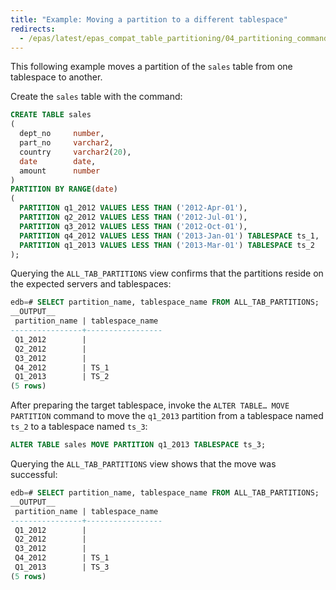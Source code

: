 ```yaml
---
title: "Example: Moving a partition to a different tablespace"
redirects:
  - /epas/latest/epas_compat_table_partitioning/04_partitioning_commands_compatible_with_oracle_databases/07_alter_table_move_partition/01_example_moving_a_partition_to_a_different_tablespace/ #generated for docs/epas/reorg-role-use-case-mode
---
```


<div id="example_moving_a_partition_to_a_different_tablespace" class="registered_link"></div>

This following example moves a partition of the `sales` table from one tablespace to another. 

Create the `sales` table with the command:

```sql
CREATE TABLE sales
(
  dept_no     number,
  part_no     varchar2,
  country     varchar2(20),
  date        date,
  amount      number
)
PARTITION BY RANGE(date)
(
  PARTITION q1_2012 VALUES LESS THAN ('2012-Apr-01'),
  PARTITION q2_2012 VALUES LESS THAN ('2012-Jul-01'),
  PARTITION q3_2012 VALUES LESS THAN ('2012-Oct-01'),
  PARTITION q4_2012 VALUES LESS THAN ('2013-Jan-01') TABLESPACE ts_1,
  PARTITION q1_2013 VALUES LESS THAN ('2013-Mar-01') TABLESPACE ts_2
);
```

Querying the `ALL_TAB_PARTITIONS` view confirms that the partitions reside on the expected servers and tablespaces:

```sql
edb=# SELECT partition_name, tablespace_name FROM ALL_TAB_PARTITIONS;
__OUTPUT__
 partition_name | tablespace_name
----------------+-----------------
 Q1_2012        |
 Q2_2012        |
 Q3_2012        |
 Q4_2012        | TS_1
 Q1_2013        | TS_2
(5 rows)
```

After preparing the target tablespace, invoke the `ALTER TABLE… MOVE PARTITION` command to move the `q1_2013` partition from a tablespace named `ts_2` to a tablespace named `ts_3`:

```sql
ALTER TABLE sales MOVE PARTITION q1_2013 TABLESPACE ts_3;
```

Querying the `ALL_TAB_PARTITIONS` view shows that the move was successful:

```sql
edb=# SELECT partition_name, tablespace_name FROM ALL_TAB_PARTITIONS;
__OUTPUT__
 partition_name | tablespace_name
----------------+-----------------
 Q1_2012        |
 Q2_2012        |
 Q3_2012        |
 Q4_2012        | TS_1
 Q1_2013        | TS_3
(5 rows)
```

